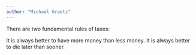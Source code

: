 ```yaml
---
author: "Michael Graetz"
---
```


There are two fundamental rules of taxes:

It is always better to have more money than less money.
It is always better to die later than sooner.

